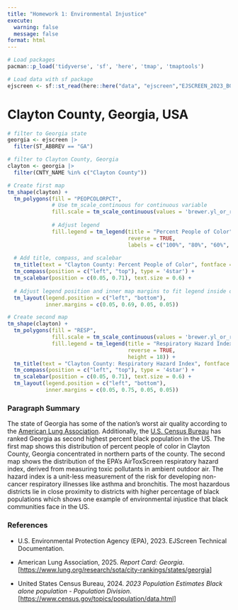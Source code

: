 ```yaml
---
title: "Homework 1: Environmental Injustice"
execute: 
  warning: false
  message: false
format: html
---
```


```r
# Load packages
pacman::p_load('tidyverse', 'sf', 'here', 'tmap', 'tmaptools')
```

```r
# Load data with sf package
ejscreen <- sf::st_read(here::here("data", "ejscreen","EJSCREEN_2023_BG_StatePct_with_AS_CNMI_GU_VI.gdb"))
```

# Clayton County, Georgia, USA

```r
# filter to Georgia state
georgia <- ejscreen |> 
  filter(ST_ABBREV == "GA") 

# filter to Clayton County, Georgia
clayton <- georgia |> 
  filter(CNTY_NAME %in% c("Clayton County"))
```

```r
# Create first map
tm_shape(clayton) +
  tm_polygons(fill = "PEOPCOLORPCT",
              # Use tm_scale_continuous for continuous variable
              fill.scale = tm_scale_continuous(values = 'brewer.yl_or_rd'),
              
              # Adjust legend
              fill.legend = tm_legend(title = "Percent People of Color",
                                      reverse = TRUE,
                                      labels = c("100%", "80%", "60%", "40%", "20%", "0%"))) +
  
  # Add title, compass, and scalebar
  tm_title(text = "Clayton County: Percent People of Color", fontface = 'bold') +
  tm_compass(position = c("left", "top"), type = '4star') + 
  tm_scalebar(position = c(0.05, 0.71), text.size = 0.6) + 
  
  # Adjust legend position and inner map margins to fit legend inside of map frame
  tm_layout(legend.position = c("left", "bottom"), 
            inner.margins = c(0.05, 0.69, 0.05, 0.05)) 
```

```r
# Create second map
tm_shape(clayton) +
  tm_polygons(fill = "RESP",
              fill.scale = tm_scale_continuous(values = 'brewer.yl_or_rd'),
              fill.legend = tm_legend(title = "Respiratory Hazard Index",
                                      reverse = TRUE,
                                      height = 18)) +
  tm_title(text = "Clayton County: Respiratory Hazard Index", fontface = 'bold') +
  tm_compass(position = c("left", "top"), type = '4star') +
  tm_scalebar(position = c(0.05, 0.71), text.size = 0.6) +
  tm_layout(legend.position = c("left", "bottom"),
            inner.margins = c(0.05, 0.75, 0.05, 0.05))
```

### Paragraph Summary

The state of Georgia has some of the nation's worst air quality according to the [American Lung Association](https://www.lung.org/research/sota/city-rankings/states/georgia). Additionally, the [U.S. Census Bureau](https://www.census.gov/topics/population/data.html) has ranked Georgia as second highest percent black population in the US. The first map shows this distribution of percent people of color in Clayton County, Georgia concentrated in northern parts of the county. The second map shows the distribution of the EPA's AirToxScreen respiratory hazard index, derived from measuring toxic pollutants in ambient outdoor air. The hazard index is a unit-less measurement of the risk for developing non-cancer respiratory illnesses like asthma and bronchitis. The most hazardous districts lie in close proximity to districts with higher percentage of black populations which shows one example of environmental injustice that black communities face in the US.

### References

-   U.S. Environmental Protection Agency (EPA), 2023. EJScreen Technical Documentation.

-   American Lung Association, 2025. *Report Card: Georgia*. \[<https://www.lung.org/research/sota/city-rankings/states/georgia>\]

-   United States Census Bureau, 2024. *2023 Population Estimates Black alone population - Population Division*. \[<https://www.census.gov/topics/population/data.html>\]
